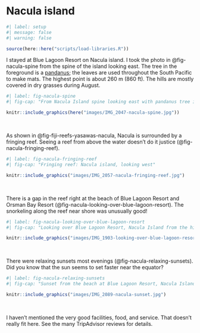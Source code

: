 # Nacula island

```r
#| label: setup
#| message: false
#| warning: false

source(here::here("scripts/load-libraries.R"))

```

I stayed at Blue Lagoon Resort on Nacula island. I took the photo in @fig-nacula-spine from the spine of the island looking east. The tree in the foreground is a [pandanus](https://en.wikipedia.org/wiki/Pandanus); the leaves are used throughout the South Pacific to make mats. The highest point is about 260 m (860 ft). The hills are mostly covered in dry grasses during August.

```r
#| label: fig-nacula-spine
#| fig-cap: "From Nacula Island spine looking east with pandanus tree in the foreground. Photo by Daniel Moul."

knitr::include_graphics(here("images/IMG_2047-nacula-spine.jpg"))

```

<br>

As shown in @fig-fiji-reefs-yasawas-nacula, Nacula is surrounded by a fringing reef. Seeing a reef from above the water doesn't do it justice (@fig-nacula-fringing-reef).

```r
#| label: fig-nacula-fringing-reef
#| fig-cap: "Fringing reef: Nacula island, looking west"

knitr::include_graphics("images/IMG_2057-nacula-fringing-reef.jpg")

```

<br>

There is a gap in the reef right at the beach of Blue Lagoon Resort and Orsman Bay Resort (@fig-nacula-looking-over-blue-lagoon-resort). The snorkeling along the reef near shore was unusually good!

```r
#| label: fig-nacula-looking-over-blue-lagoon-resort
#| fig-cap: "Looking over Blue Lagoon Resort, Nacula Island from the hills behind it. Photo by Daniel Moul."

knitr::include_graphics("images/IMG_1903-looking-over-blue-lagoon-resort.jpg")

```

<br>

There were relaxing sunsets most evenings (@fig-nacula-relaxing-sunsets). Did you know that the sun seems to set faster near the equator?

```r
#| label: fig-nacula-relaxing-sunsets
#| fig-cap: "Sunset from the beach at Blue Lagoon Resort, Nacula Island. Photo by Daniel Moul."

knitr::include_graphics("images/IMG_2089-nacula-sunset.jpg")

```

<br>

I haven't mentioned the very good facilities, food, and service. That doesn't really fit here. See the many TripAdvisor reviews for details.

<br>
